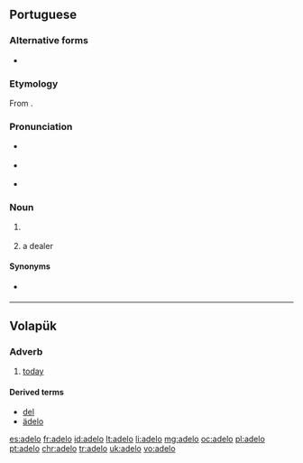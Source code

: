==Portuguese==

===Alternative forms===
* {{l|pt|adeleiro}}

===Etymology===
From {{etyl|ar|pt}} {{m|ar|الدلال||auctioneer}}.

===Pronunciation===
* {{a|Portugal}} {{IPA|/ɐ.ˈðɛ.lu/|lang=pt}}
* {{a|Brazil}} {{IPA|/a.ˈdɛ.lu/|lang=pt}}
* {{hyphenation|a|de|lo|lang=pt}}

===Noun===
{{pt-noun|m|f=adela}} {{tcx|chiefly|Portugal|lang=pt}}

# {{l|en|thrift shop}} {{gloss|shop which sells used goods}}
# a {{l|en|secondhand}} dealer

====Synonyms====
* {{l|pt|brechó}} {{qualifier|Brazil}}

----

==Volapük==

===Adverb===
{{head|vo|adverb}}
# [[today]]

====Derived terms====
* [[del]]
* [[ädelo]]

[[es:adelo]]
[[fr:adelo]]
[[id:adelo]]
[[lt:adelo]]
[[li:adelo]]
[[mg:adelo]]
[[oc:adelo]]
[[pl:adelo]]
[[pt:adelo]]
[[chr:adelo]]
[[tr:adelo]]
[[uk:adelo]]
[[vo:adelo]]